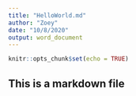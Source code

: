 ```yaml
---
title: "HelloWorld.md"
author: "Zoey"
date: "10/8/2020"
output: word_document
---
```


```r
knitr::opts_chunk$set(echo = TRUE)
```

## This is a markdown file